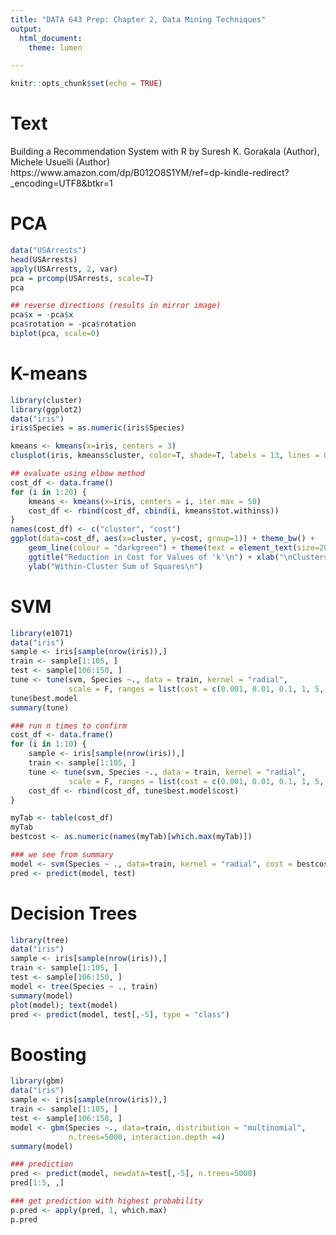 ```yaml
---
title: "DATA 643 Prep: Chapter 2, Data Mining Techniques"
output:
  html_document:
    theme: lumen

---
```


```r
knitr::opts_chunk$set(echo = TRUE)
```

# Text

Building a Recommendation System with R
by Suresh K. Gorakala (Author), Michele Usuelli (Author) 
https://www.amazon.com/dp/B012O8S1YM/ref=dp-kindle-redirect?_encoding=UTF8&btkr=1

# PCA

```r
data("USArrests")
head(USArrests)
apply(USArrests, 2, var)
pca = prcomp(USArrests, scale=T)
pca

## reverse directions (results in mirror image)
pca$x = -pca$x
pca$rotation = -pca$rotation
biplot(pca, scale=0)
```

# K-means

```r
library(cluster)
library(ggplot2)
data("iris")
iris$Species = as.numeric(iris$Species)

kmeans <- kmeans(x=iris, centers = 3)
clusplot(iris, kmeans$cluster, color=T, shade=T, labels = 13, lines = 0)

## evaluate using elbow method
cost_df <- data.frame()
for (i in 1:20) {
    kmeans <- kmeans(x=iris, centers = i, iter.max = 50)
    cost_df <- rbind(cost_df, cbind(i, kmeans$tot.withinss))
}
names(cost_df) <- c("cluster", "cost")
ggplot(data=cost_df, aes(x=cluster, y=cost, group=1)) + theme_bw() + 
    geom_line(colour = "darkgreen") + theme(text = element_text(size=20)) + 
    ggtitle("Reduction in Cost for Values of 'k'\n") + xlab("\nClusters") + 
    ylab("Within-Cluster Sum of Squares\n")
```

# SVM

```r
library(e1071)
data("iris")
sample <- iris[sample(nrow(iris)),]
train <- sample[1:105, ]
test <- sample[106:150, ]
tune <- tune(svm, Species ~., data = train, kernel = "radial", 
             scale = F, ranges = list(cost = c(0.001, 0.01, 0.1, 1, 5, 10, 100)))
tune$best.model
summary(tune)

### run n times to confirm
cost_df <- data.frame()
for (i in 1:10) {
    sample <- iris[sample(nrow(iris)),]
    train <- sample[1:105, ]
    tune <- tune(svm, Species ~., data = train, kernel = "radial", 
             scale = F, ranges = list(cost = c(0.001, 0.01, 0.1, 1, 5, 10, 100)))
    cost_df <- rbind(cost_df, tune$best.model$cost)
}

myTab <- table(cost_df)
myTab
bestcost <- as.numeric(names(myTab)[which.max(myTab)])

### we see from summary
model <- svm(Species ~ ., data=train, kernel = "radial", cost = bestcost, scale = F)
pred <- predict(model, test)
```

# Decision Trees

```r
library(tree)
data("iris")
sample <- iris[sample(nrow(iris)),]
train <- sample[1:105, ]
test <- sample[106:150, ]
model <- tree(Species ~ ., train)
summary(model)
plot(model); text(model)
pred <- predict(model, test[,-5], type = "class")
```

# Boosting

```r
library(gbm)
data("iris")
sample <- iris[sample(nrow(iris)),]
train <- sample[1:105, ]
test <- sample[106:150, ]
model <- gbm(Species ~., data=train, distribution = "multinomial", 
             n.trees=5000, interaction.depth =4)
summary(model)

### prediction
pred <- predict(model, newdata=test[,-5], n.trees=5000)
pred[1:5, ,]

### get prediction with highest probability
p.pred <- apply(pred, 1, which.max)
p.pred
```